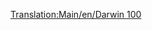 [[Translation:Main/en/Darwin 100]]{{en/-}}{{Template:Navbox Légi járművek/Hu}}
{{Template:Repülőgépek/Hu
|Name=Darwin 100
|Image=[[File:en/Boeing727.png|FPP Dart]]
|Cost=36.919 (73,828)
|Speed=947 km/h (592 MPH)
|Annual=6.750 (13,500)
|Designed=1962
|Lifespan=25
|Capacity=170 utas és 35 csomag levél
|Description=Az első Darwin repülő, a Boeing repülőgépek új neve.
|Real-life=[http://hu.wikipedia.org/wiki/Boeing_727 Boeing 727]
}}